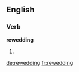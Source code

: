 ==English==

===Verb===
'''rewedding'''

# {{present participle of|rewed}}

[[de:rewedding]]
[[fr:rewedding]]